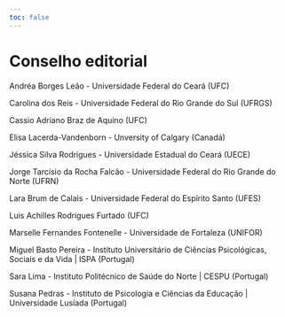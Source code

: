 ```yaml
---
toc: false
---
```


# Conselho editorial

Andréa Borges Leão - Universidade Federal do Ceará (UFC)

Carolina dos Reis - Universidade Federal do Rio Grande do Sul (UFRGS)

Cassio Adriano Braz de Aquino (UFC)

Elisa Lacerda-Vandenborn - Unversity of Calgary (Canadá)

Jéssica Silva Rodrigues - Universidade Estadual do Ceará (UECE)

Jorge Tarcísio da Rocha Falcão - Universidade Federal do Rio Grande do Norte (UFRN)

Lara Brum de Calais - Universidade Federal do Espírito Santo (UFES)

Luis Achilles Rodrigues Furtado (UFC)

Marselle Fernandes Fontenelle - Universidade de Fortaleza (UNIFOR)

Miguel Basto Pereira - Instituto Universitário de Ciências Psicológicas, Sociais e da Vida \| ISPA (Portugal)

Sara Lima - Instituto Politécnico de Saúde do Norte \| CESPU (Portugal)

Susana Pedras - Instituto de Psicologia e Ciências da Educação \| Universidade Lusíada (Portugal)
